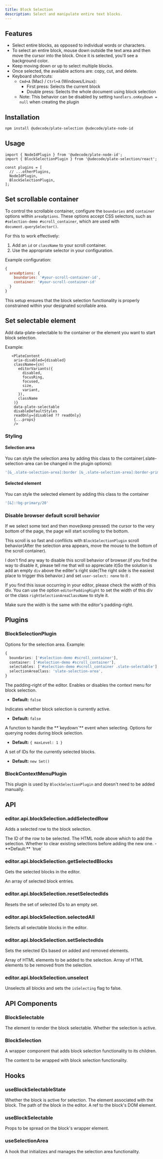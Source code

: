 ```yaml
---
title: Block Selection
description: Select and manipulate entire text blocks.
---
```


<ComponentPreview name="playground-demo" id="blockselection" scrollSelector="block-selection-plugin" />

<PackageInfo>

## Features

- Select entire blocks, as opposed to individual words or characters.
- To select an entire block, mouse down outside the text area and then move the cursor into the block. Once it is selected, you'll see a background color.
- Keep moving down or up to select multiple blocks.
- Once selected, the available actions are: copy, cut, and delete.
- Keyboard shortcuts:
  - `Cmd+A` (Mac) / `Ctrl+A` (Windows/Linux): 
    - First press: Selects the current block
    - Double press: Selects the whole document using block selection
  - Note: This behavior can be disabled by setting `handlers.onKeyDown = null` when creating the plugin

</PackageInfo>

## Installation

```bash
npm install @udecode/plate-selection @udecode/plate-node-id
```

## Usage

```tsx
import { NodeIdPlugin } from '@udecode/plate-node-id';
import { BlockSelectionPlugin } from '@udecode/plate-selection/react';

const plugins = [
  // ...otherPlugins,
  NodeIdPlugin,
  BlockSelectionPlugin,
];
```

## Set scrollable container

To control the scrollable container, configure the `boundaries` and `container` options within `areaOptions`. These options accept CSS selectors, such as `#selection-demo #scroll_container`, which are used with `document.querySelector()`.

For this to work effectively:

1. Add an `id` or `className` to your scroll container.
2. Use the appropriate selector in your configuration.

Example configuration:

```js
{
  areaOptions: {
    boundaries: '#your-scroll-container-id',
    container: '#your-scroll-container-id'
  }
}
```

This setup ensures that the block selection functionality is properly constrained within your designated scrollable area.

## Set selectable element

Add data-plate-selectable to the container or the element you want to start block selection.

Example:
```tsx
   <PlateContent
    aria-disabled={disabled}
    className={cn(
      editorVariants({
        disabled,
        focusRing,
        focused,
        size,
        variant,
      }),
      className
    )}
    data-plate-selectable
    disableDefaultStyles
    readOnly={disabled ?? readOnly}
    {...props}
    />
```

### Styling


#### Selection area
You can style the selection area by adding this class to the container(.slate-selection-area can be changed in the plugin options):

```js
'[&_.slate-selection-area]:border [&_.slate-selection-area]:border-primary [&_.slate-selection-area]:bg-primary/10'
```

#### Selected element

You can style the selected element by adding this class to the container

```js
'[&]:!bg-primary/20'
```




### Disable browser default scroll behavior
If we select some text and then move(keep pressed) the cursor to the very bottom of the page, the page will start scrolling to the bottom.

This scroll is so fast and confilicts with `BlockSelectionPlugin` scroll behavior(After the selection area appears, move the mouse to the bottom of the scroll container).

I don't find any way to disable this scroll behavior of browser.(if you find the way to disable it, please tell me that will so appreciate it)So the solution is add an empty `div` above the editer's right side(The right side is the easiest place to trigger this behavior.) and set `user-select: none` to it .

If you find this issue occurring in your editor, please check the width of this div. You can use the option `editorPaddingRight` to set the width of this div or the class `rightSelectionAreaClassName` to style it.

Make sure the width is the same with the editor's padding-right.

## Plugins

### BlockSelectionPlugin

<APIOptions>
<APIItem name="areaOptions" type="PartialSelectionOptions" optional>
Options for the selection area. Example:

```ts
{
  boundaries: ['#selection-demo #scroll_container'],
  container: ['#selection-demo #scroll_container'],
  selectables: ['#selection-demo #scroll_container .slate-selectable'],
  selectionAreaClass: 'slate-selection-area',
}
```
</APIItem>

<APIItem name="editorPaddingRight" type="CSSProperties['width']" optional>
The padding-right of the editor.
</APIItem>

<APIItem name="enableContextMenu" type="boolean" optional>
Enables or disables the context menu for block selection.

- **Default:** `false`
</APIItem>

<APIItem name="isSelecting" type="boolean" optional>
Indicates whether block selection is currently active.

- **Default:** `false`
</APIItem>

<APIItem name="onKeyDownSelecting" type="(e: KeyboardEvent) => void" optional>
A function to handle the **`keydown`** event when selecting.
</APIItem>

<APIItem name="query" type="QueryNodeOptions" optional>
Options for querying nodes during block selection.

- **Default:** `{ maxLevel: 1 }`
</APIItem>

<APIItem name="selectedIds" type="Set<string>" optional>
A set of IDs for the currently selected blocks.

- **Default:** `new Set()`
</APIItem>
</APIOptions>

### BlockContextMenuPlugin

This plugin is used by `BlockSelectionPlugin` and doesn't need to be added manually.

## API

### editor.api.blockSelection.addSelectedRow

Adds a selected row to the block selection.

<APIParameters>
  <APIItem name="id" type="string">
    The ID of the row to be selected.
  </APIItem>
  <APIItem name="options" type="object" optional>
    <APISubList>
      <APISubListItem parent="options" name="aboveHtmlNode" type="HTMLDivElement" optional>
        The HTML node above which to add the selection.
      </APISubListItem>
      <APISubListItem parent="options" name="clear" type="boolean" optional>
        Whether to clear existing selections before adding the new one.
        - **Default:** `true`
      </APISubListItem>
    </APISubList>
  </APIItem>
</APIParameters>

### editor.api.blockSelection.getSelectedBlocks

Gets the selected blocks in the editor.

<APIReturns>
  <APIItem type="TNodeEntry[]">
    An array of selected block entries.
  </APIItem>
</APIReturns>

### editor.api.blockSelection.resetSelectedIds

Resets the set of selected IDs to an empty set.

### editor.api.blockSelection.selectedAll

Selects all selectable blocks in the editor.

### editor.api.blockSelection.setSelectedIds

Sets the selected IDs based on added and removed elements.

<APIParameters>
  <APIItem name="options" type="ChangedElements">
    <APISubList>
      <APISubListItem parent="options" name="added" type="HTMLElement[]">
        Array of HTML elements to be added to the selection.
      </APISubListItem>
      <APISubListItem parent="options" name="removed" type="HTMLElement[]">
        Array of HTML elements to be removed from the selection.
      </APISubListItem>
    </APISubList>
  </APIItem>
</APIParameters>

### editor.api.blockSelection.unselect

Unselects all blocks and sets the `isSelecting` flag to false.

## API Components

### BlockSelectable

<APIProps>
  <APIItem name="options" type="BlockSelectableOptions">
    <APISubList>
      <APISubListItem parent="options" name="element" type="TElement">
        The element to render the block selectable.
      </APISubListItem>
      <APISubListItem parent="options" name="active" type="boolean" optional>
        Whether the selection is active.
      </APISubListItem>
    </APISubList>
  </APIItem>
</APIProps>

### BlockSelection

A wrapper component that adds block selection functionality to its children.

<APIProps>
  <APIItem name="children" type="React.ReactNode">
    The content to be wrapped with block selection functionality.
  </APIItem>
</APIProps>

## Hooks

### useBlockSelectableState

<APIReturns>
  <APIItem name="active" type="boolean">
    Whether the block is active for selection.
  </APIItem>
  <APIItem name="element" type="TElement" optional>
    The element associated with the block.
  </APIItem>
  <APIItem name="path" type="Path" optional>
    The path of the block in the editor.
  </APIItem>
  <APIItem name="ref" type="React.RefObject<HTMLDivElement>" optional>
    A ref to the block's DOM element.
  </APIItem>
</APIReturns>

### useBlockSelectable

<APIReturns>
  <APIItem name="props" type="object">
    Props to be spread on the block's wrapper element.
  </APIItem>
</APIReturns>

### useSelectionArea

A hook that initializes and manages the selection area functionality.
